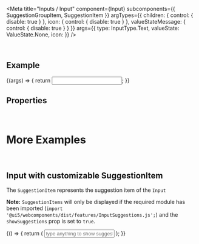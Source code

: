 
<Meta
  title="Inputs / Input"
  component={Input}
  subcomponents={{ SuggestionGroupItem, SuggestionItem }}
  argTypes={{
    children: { control: { disable: true } },
    icon: { control: { disable: true } },
    valueStateMessage: { control: { disable: true } }
  }}
  args={{
    type: InputType.Text,
    valueState: ValueState.None,
    icon: <Icon name="employee" />
  }}
/>

<DocsHeader />

<br />

## Example

<Canvas>
  <Story name="Default">
    {(args) => {
      return <Input {...args} />;
    }}
  </Story>
</Canvas>

## Properties

<ArgsTableWithNote story="." />

<Description />

<br />

# More Examples

<br />

## Input with customizable SuggestionItem

The `SuggestionItem` represents the suggestion item of the `Input`

**Note:** `SuggestionItems` will only be displayed if the required module has been imported (`import '@ui5/webcomponents/dist/features/InputSuggestions.js';`)
and the `showSuggestions` prop is set to `true`.

<Canvas>
  <Story name="with SuggestionItem">
    {() => {
      return (
        <Input showSuggestions placeholder="type anything to show suggestions" style={{ width: '400px' }}>
          <SuggestionGroupItem text="A Group" />
          <SuggestionItem icon="globe" text="United States" additionalText={'USA'} description={'My Description'} />
          <SuggestionItem icon="globe" text="Bulgaria" iconEnd />
          <SuggestionGroupItem text="Another Group Items" />
          <SuggestionItem icon="globe" text="Argentina" />
          <SuggestionItem icon="globe" text="Germany" />
          <SuggestionItem icon="globe" text="Iceland" />
          <SuggestionItem icon="globe" text="Moldova" />
        </Input>
      );
    }}
  </Story>
</Canvas>

<ArgsTableWithNote of={SuggestionItem} story="with SuggestionItem" />

<Footer />
